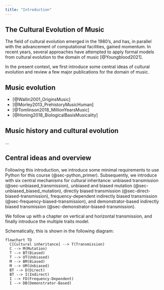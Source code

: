 ```yaml
---
title: "Introduction"
---
```


## The Cultural Evolution of Music

The field of cultural evolution emerged in the 1980's, 
and has, in parallel with the advancement of computational facilities,
gained momentum. In recent years, several approaches have attempted to 
apply formal models from cultural evolution to the domain of music [@Youngblood2021]. 

In the present context, we first introduce some central ideas of cultural evolution and review a few major publications for the domain of music.

## Music evolution

- [@Wallin2001_OriginsMusic]
- [@Morley2013_PrehistoryMusicHuman]
- [@Tomlinson2018_MillionYearsMusic]
- [@Honing2018_BiologicalBasisMusicality]

## Music history and cultural evolution

...

## Central ideas and overview

Following this introduction, we introduce some minimal requirements to use Python for this course (@sec-python_primer). Subsequently, we introduce with six central mechanisms for cultural inheritance: unbiased transmission (@sec-unbiased_transmission), unbiased and biased mutation (@sec-unbiased_biased_mutation), directly biased transmission (@sec-direct-biased-transmission), frequency-dependent indirectly biased transmission (@sec-frequency-biased-transmission), and demonstrator-based indirectly biased transmission (@sec-demonstrator-biased-transmission). 

We follow up with a chapter on vertical and horizontal transmission, and finally introduce the multiple traits model.

Schematically, this is shown in the following diagram:

```mermaid
flowchart TD
  C[Cultural inheritance] --> T(Transmission)
  C --> M(Mutation)
  T --> BT(Biased)
  T --> UT(Unbiased)
  M --> BM(Biased)
  M --> UM(Unbiased)
  BT --> D(Direct)
  BT --> I(Indirect)
  I --> FD(Frequency-Dependent)
  I --> DB(Demonstrator-Based)
```